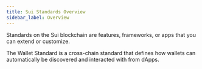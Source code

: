 ```yaml
---
title: Sui Standards Overview
sidebar_label: Overview
---
```



Standards on the Sui blockchain are features, frameworks, or apps that you can extend or customize.

<Cards>
	<Card title="Deepbook" href="standards/deepbook" />
	<Card title="Kiosk" href="standards/kiosk" />
	<Card
		title="Wallet Standard"
		href="https://sui-typescript-docs.vercel.app/dapp-kit/wallet-standard"
	>
		The Wallet Standard is a cross-chain standard that defines how wallets can automatically be
		discovered and interacted with from dApps.
	</Card>
	<Card title="Sui Object Display" href="standards/display" />
</Cards>
